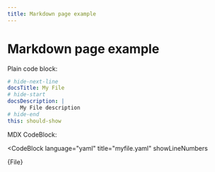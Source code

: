 ```yaml
---
title: Markdown page example
---
```


# Markdown page example

Plain code block:

```yaml title="myfile.yaml"
# hide-next-line
docsTitle: My File
# hide-start
docsDescription: |
    My File description
# hide-end
this: should-show
```


MDX CodeBlock:

<CodeBlock
  language="yaml"
  title="myfile.yaml"
  showLineNumbers
>
  {File}
</CodeBlock>
